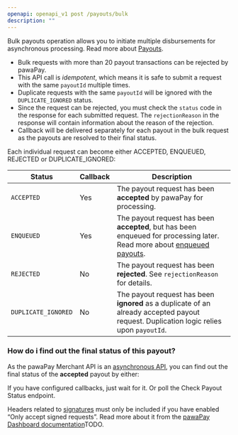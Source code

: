 ```yaml
---
openapi: openapi_v1 post /payouts/bulk
description: ""
---
```


Bulk payouts operation allows you to initiate multiple disbursements for asynchronous processing. Read more about [Payouts](/payouts).

* Bulk requests with more than 20 payout transactions can be rejected by pawaPay. 
* This API call is <em>idempotent</em>, which means it is safe to submit a request with the same `payoutId` multiple times. 
* Duplicate requests with the same `payoutId` will be ignored with the `DUPLICATE_IGNORED` status.
* Since the request can be rejected, you must check the `status` code in the response for each submitted request. The `rejectionReason` in the response will contain information about the reason of the rejection.
* Callback will be delivered separately for each payout in the bulk request as the payouts are resolved to their final status.

Each individual request can become either ACCEPTED, ENQUEUED, REJECTED or DUPLICATE_IGNORED:

Status | <Tooltip tip="Will a callback be delivered after receiving this status on initiation?">Callback</Tooltip> | Description
-------|----------|------------
`ACCEPTED` | Yes | The payout request has been **accepted** by pawaPay for processing.
`ENQUEUED` | Yes | The payout request has been **accepted**, but has been enqueued for processing later. Read more about [enqueued payouts](/payouts/enqueued-payouts).
`REJECTED` | No | The payout request has been **rejected**. See `rejectionReason` for details. 
`DUPLICATE_IGNORED` | No | The payout request has been **ignored** as a duplicate of an already accepted payout request. Duplication logic relies upon `payoutId`.

### How do i find out the final status of this payout?

As the pawaPay Merchant API is an [asynchronous API](implementation#asynchronous-api), you can find out the final status of the **accepted** payout by either:

<CardGroup cols={2}>
    <Card title="Waiting for a callback" icon="webhook" href="payout-callback" horizontal="true">
        If you have configured callbacks, just wait for it.
    </Card>
    <Card title="Checking the status" icon="code-compare" href="check-payout-status" horizontal="true">
        Or poll the Check Payout Status endpoint.
    </Card>
</CardGroup>

<Info>Headers related to [signatures](/using_the_api#signatures) must only be included if you have enabled “Only accept signed requests”. Read more about it from the [pawaPay Dashboard documentation]()TODO.</Info>
